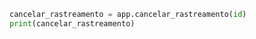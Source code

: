 ```python Python
cancelar_rastreamento = app.cancelar_rastreamento(id)
print(cancelar_rastreamento)
```
